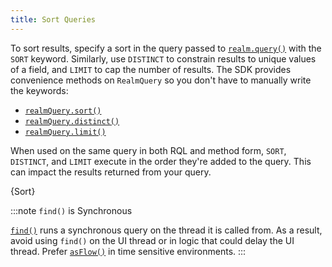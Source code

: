 ```yaml
---
title: Sort Queries
---
```



To sort results, specify a sort in the query passed to
[`realm.query()`](https://docs.mongodb.com/realm-sdks/kotlin/latest/library-base/-realm%20-kotlin%20-multiplatform%20-s-d-k/io.realm.query/-realm-query/query.html)
with the `SORT` keyword. Similarly, use `DISTINCT`
to constrain results to unique values of a field, and
`LIMIT` to cap the number of results. The SDK
provides convenience methods on `RealmQuery` so you don't have
to manually write the keywords:

- [`realmQuery.sort()`](https://docs.mongodb.com/realm-sdks/kotlin/latest/library-base/-realm%20-kotlin%20-multiplatform%20-s-d-k/io.realm.query/-realm-query/sort.html)
- [`realmQuery.distinct()`](https://docs.mongodb.com/realm-sdks/kotlin/latest/library-base/-realm%20-kotlin%20-multiplatform%20-s-d-k/io.realm.query/-realm-query/distinct.html)
- [`realmQuery.limit()`](https://docs.mongodb.com/realm-sdks/kotlin/latest/library-base/-realm%20-kotlin%20-multiplatform%20-s-d-k/io.realm.query/-realm-query/limit.html)

When used on the same query in both RQL and method form, `SORT`,
`DISTINCT`, and `LIMIT` execute in the order they're added
to the query. This can impact the results returned from your query.

<CodeBlock language="kotlin">{Sort}</CodeBlock>

:::note `find()` is Synchronous

[`find()`](https://docs.mongodb.com/realm-sdks/kotlin/latest/library-base/-realm%20-kotlin%20-multiplatform%20-s-d-k/io.realm.query/find.html)
runs a synchronous query on the thread it is called from.
As a result, avoid using `find()` on the UI thread or in
logic that could delay the UI thread. Prefer [`asFlow()`](https://docs.mongodb.com/realm-sdks/kotlin/latest/library-base/-realm%20-kotlin%20-multiplatform%20-s-d-k/io.realm.query/-realm-element-query/as-flow.html)
in time sensitive environments.
:::
